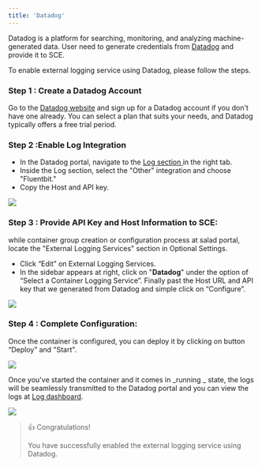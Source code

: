 ```yaml
---
title: 'Datadog'
---
```


Datadog is a platform for searching, monitoring, and analyzing machine-generated data. User need to generate credentials
from [Datadog](https://www.datadoghq.com/) and provide it to SCE.

To enable external logging service using Datadog, please follow the steps.

### **Step 1 : Create a Datadog Account**

Go to the [Datadog website](https://www.datadoghq.com/) and sign up for a Datadog account if you don't have one already.
You can select a plan that suits your needs, and Datadog typically offers a free trial period.

### **Step 2 :Enable Log Integration**

- In the Datadog portal, navigate to the [Log section ](https://us5.datadoghq.com/logs/onboarding/other)in the right
  tab.
- Inside the Log section, select the "Other" integration and choose "Fluentbit."
- Copy the Host and API key.

<img src="/container-engine/images/d158848-image.png" />

### **Step 3 : Provide API Key and Host Information to SCE**:

while container group creation or configuration process at salad portal, locate the "External Logging Services" section
in Optional Settings.

- Click “Edit” on External Logging Services.
- In the sidebar appears at right, click on "**Datadog**" under the option of “Select a Container Logging Service”.
  Finally past the Host URL and API key that we generated from Datadog and simple click on “Configure”.

<img src="/container-engine/images/b695fac-image.png" />

### **Step 4 : Complete Configuration**:

Once the container is configured, you can deploy it by clicking on button “Deploy” and "Start".

<img src="/container-engine/images/2acf3d1-image.png" />

Once you've started the container and it comes in _running _ state, the logs will be seamlessly transmitted to the
Datadog portal and you can view the logs at [Log dashboard](https://us5.datadoghq.com/logs).

<img src="/container-engine/images/8de9469-image.png" />

> 👍 Congratulations!
>
> You have successfully enabled the external logging service using Datadog.
